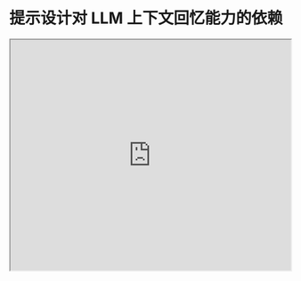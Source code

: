 # 提示设计对 LLM 上下文回忆能力的依赖


<iframe width="100%"
  height="415px"
  src="https://www.youtube.com/embed/2cNO76lIZ4s?si=tbbdo-vnr56YQ077" allow="accelerometer; autoplay; clipboard-write; encrypted-media; gyroscope; picture-in-picture"
  allowFullScreen
  />

[Machlab 和 Battle（2024）的新研究](https://arxiv.org/abs/2404.08865)分析了不同大型语言模型在“大海捞针”测试中的上下文记忆性能。

研究表明，各种大型语言模型回忆事实的长度和位置各不相同，且模型回忆性能对提示的微小变化非常敏感。

!["Needle In the HayStack Performance"](../../img/research/haystack-performance.png)
*来源：[Machlab and Battle (2024)](https://arxiv.org/abs/2404.08865)*

此外，提示内容与训练数据之间的相互作用可能会降低回答的质量。

模型的回忆能力可以通过增加模型大小、增强注意力机制、尝试不同的训练策略和进行微调来提高。

论文提供了一个重要的实用建议：“通过持续的评估，可以更好地了解不同LLM在特定用例中的表现，从而做出更明智的选择，以最大化它们在实际应用中的影响力和效率。随着技术的不断发展，这种评估和选择过程将变得更加重要和有效。”

研究的结论是，谨慎设计提示、建立持续的评估协议，并测试不同的模型改进策略对于提高记忆和实用性至关重要。
